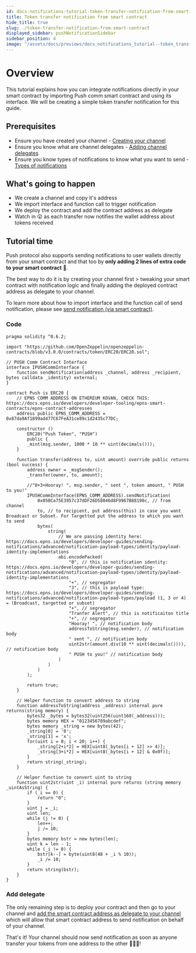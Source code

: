 ```yaml
---
id: docs-notifications-tutorial-token-transfer-notification-from-smart-contract
title: Token transfer notification from smart contract
hide_title: true
slug: ./token-transfer-notification-from-smart-contract
displayed_sidebar: pushNotificationSidebar
sidebar_position: 4
image: "/assets/docs/previews/docs_notifications_tutorial--token_transfer_notification_from_smart_contract.png"
---
```


# Overview
This tutorial explains how you can integrate notifications directly in your smart contract by importing Push comm smart contract and using its interface. We will be creating a simple token transfer notification for this guide.

<head>
  <title>Token Transfer Notification from Smart Contract | Tutorial | Push Notifications | Push Documentation</title>
</head>

## Prerequisites
- Ensure you have created your channel - [Creating your channel](/docs/notifications/tutorials/create-your-channel/ "Guide to create your channel for sending notifications from Push protocol")
- Ensure you know what are channel delegates - [Adding channel delegates](/docs/notifications/tutorials/create-your-channel/#adding-delegates-for-channel "Guide to adding delegates for your channel")
- Ensure you know types of notifications to know what you want to send - [Types of notifications](/docs/notifications/build/types-of-notification/ "Guide explaining the types of notificaitons")

## What's going to happen
- We create a channel and copy it's address
- We import interface and function call to trigger notification
- We deploy the contract and add the contract address as delegate
- Watch in 😲 as each transfer now notifies the wallet address about tokens received

## Tutorial time
Push protocol also supports sending notifications to user wallets directly from your smart contract and that too by **only adding 2 lines of extra code to your smart contract** 🎉.

The best way to do it is by creating your channel first > tweaking your smart contract with notification logic and finally adding the deployed contract address as delegate to your channel.

To learn more about how to import interface and the function call of send notification, please see [send notification (via smart contract)](/docs/notifications/build/send-notification-via-smart-contract/ "Smart contract intergace to send notification").

### Code
```solidity
pragma solidity ^0.6.2;
 
import "https://github.com/OpenZeppelin/openzeppelin-contracts/blob/v3.0.0/contracts/token/ERC20/ERC20.sol";

// PUSH Comm Contract Interface
interface IPUSHCommInterface {
    function sendNotification(address _channel, address _recipient, bytes calldata _identity) external;
}

contract Push is ERC20 {
    // EPNS COMM ADDRESS ON ETHEREUM KOVAN, CHECK THIS: https://docs.epns.io/developers/developer-tooling/epns-smart-contracts/epns-contract-addresses
    address public EPNS_COMM_ADDRESS = 0x87da9Af1899ad477C67FeA31ce89c1d2435c77DC;

    constructor ()
        ERC20("Push Token", "PUSH")
        public {
        _mint(msg.sender, 1000 * 10 ** uint(decimals()));
    }

    function transfer(address to, uint amount) override public returns (bool success) {
        address owner = _msgSender();
        _transfer(owner, to, amount);

        //"0+3+Hooray! ", msg.sender, " sent ", token amount, " PUSH to you!"
        IPUSHCommInterface(EPNS_COMM_ADDRESS).sendNotification(
            0x050Ca75E3957c37dDF26D58046d8F9967B88190c, // from channel
            to, // to recipient, put address(this) in case you want Broadcast or Subset. For Targetted put the address to which you want to send
            bytes(
                string(
                    // We are passing identity here: https://docs.epns.io/developers/developer-guides/sending-notifications/advanced/notification-payload-types/identity/payload-identity-implementations
                    abi.encodePacked(
                        "0", // this is notification identity: https://docs.epns.io/developers/developer-guides/sending-notifications/advanced/notification-payload-types/identity/payload-identity-implementations
                        "+", // segregator
                        "3", // this is payload type: https://docs.epns.io/developers/developer-guides/sending-notifications/advanced/notification-payload-types/payload (1, 3 or 4) = (Broadcast, targetted or subset)
                        "+", // segregator
                        "Tranfer Alert", // this is notificaiton title
                        "+", // segregator
                        "Hooray! ", // notification body
                        addressToString(msg.sender), // notification body
                        " sent ", // notification body
                        uint2str(amount.div(10 ** uint(decimals()))), // notification body
                        " PUSH to you!" // notification body
                    )
                )
            )
        );
        
        return true;
    }

    // Helper function to convert address to string
    function addressToString(address _address) internal pure returns(string memory) {
        bytes32 _bytes = bytes32(uint256(uint160(_address)));
        bytes memory HEX = "0123456789abcdef";
        bytes memory _string = new bytes(42);
        _string[0] = '0';
        _string[1] = 'x';
        for(uint i = 0; i < 20; i++) {
            _string[2+i*2] = HEX[uint8(_bytes[i + 12] >> 4)];
            _string[3+i*2] = HEX[uint8(_bytes[i + 12] & 0x0f)];
        }
        return string(_string);
    }

    // Helper function to convert uint to string
    function uint2str(uint _i) internal pure returns (string memory _uintAsString) {
        if (_i == 0) {
            return "0";
        }
        uint j = _i;
        uint len;
        while (j != 0) {
            len++;
            j /= 10;
        }
        bytes memory bstr = new bytes(len);
        uint k = len - 1;
        while (_i != 0) {
            bstr[k--] = byte(uint8(48 + _i % 10));
            _i /= 10;
        }
        return string(bstr);
    }
}
```

### Add delegate
The only remaining step is to deploy your contract and then go to your channel and [add the smart contract address as delegate to your channel](/docs/notifications/tutorials/create-your-channel/#adding-delegates-for-channel "Add delegate to your channel") which will allow that smart contract address to send notification on behalf of your channel.

That's it! Your channel should now send notification as soon as anyone transfer your tokens from one address to the other 🎉🎉🎉!